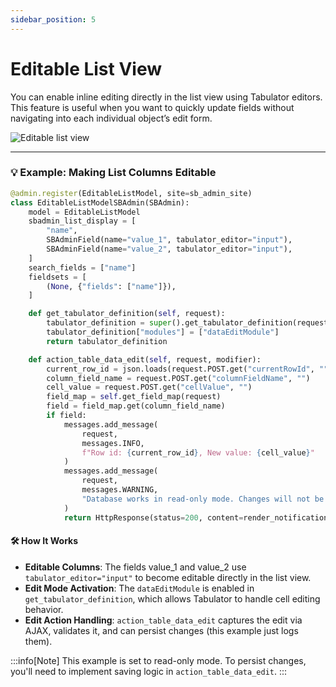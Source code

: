 ```yaml
---
sidebar_position: 5
---
```


# Editable List View

You can enable inline editing directly in the list view using Tabulator editors. This feature is useful when you want to quickly update fields without navigating into each individual object’s edit form.

![Editable list view](/img/screenshots/editable_list_view.png)

---

### 💡 Example: Making List Columns Editable

```python title="catalog/sb_admin.py"
@admin.register(EditableListModel, site=sb_admin_site)
class EditableListModelSBAdmin(SBAdmin):
    model = EditableListModel
    sbadmin_list_display = [
        "name",
        SBAdminField(name="value_1", tabulator_editor="input"),
        SBAdminField(name="value_2", tabulator_editor="input"),
    ]
    search_fields = ["name"]
    fieldsets = [
        (None, {"fields": ["name"]}),
    ]

    def get_tabulator_definition(self, request):
        tabulator_definition = super().get_tabulator_definition(request)
        tabulator_definition["modules"] = ["dataEditModule"]
        return tabulator_definition

    def action_table_data_edit(self, request, modifier):
        current_row_id = json.loads(request.POST.get("currentRowId", ""))
        column_field_name = request.POST.get("columnFieldName", "")
        cell_value = request.POST.get("cellValue", "")
        field_map = self.get_field_map(request)
        field = field_map.get(column_field_name)
        if field:
            messages.add_message(
                request,
                messages.INFO,
                f"Row id: {current_row_id}, New value: {cell_value}"
            )
            messages.add_message(
                request,
                messages.WARNING,
                "Database works in read-only mode. Changes will not be persistent."
            )
            return HttpResponse(status=200, content=render_notifications(request))
```
#### 🛠 How It Works

- **Editable Columns**:
The fields value_1 and value_2 use `tabulator_editor="input"` to become editable directly in the list view.
- **Edit Mode Activation**:
The `dataEditModule` is enabled in `get_tabulator_definition`, which allows Tabulator to handle cell editing behavior.
- **Edit Action Handling**:
`action_table_data_edit` captures the edit via AJAX, validates it, and can persist changes (this example just logs them).

:::info[Note]
This example is set to read-only mode. To persist changes, you'll need to implement saving logic in `action_table_data_edit`.
:::
